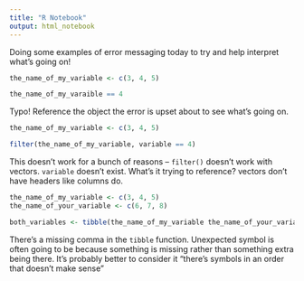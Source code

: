 ```yaml
---
title: "R Notebook"
output: html_notebook
---
```


Doing some examples of error messaging today to try and help interpret what's going on!

```r
the_name_of_my_variable <- c(3, 4, 5)

the_name_of_my_varaible == 4
```
Typo! Reference the object the error is upset about to see what's going on.

```r
the_name_of_my_variable <- c(3, 4, 5)

filter(the_name_of_my_variable, variable == 4)
```
This doesn't work for a bunch of reasons --
`filter()` doesn't work with vectors.
`variable` doesn't exist. What's it trying to reference? vectors don't have headers like columns do.

```r
the_name_of_my_variable <- c(3, 4, 5)
the_name_of_your_variable <- c(6, 7, 8)

both_variables <- tibble(the_name_of_my_variable the_name_of_your_variable)
```
There's a missing comma in the `tibble` function. Unexpected symbol is often going to be because something is missing rather than something extra being there. It's probably better to consider it "there's symbols in an order that doesn't make sense"
